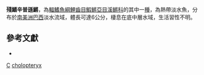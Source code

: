 {{Speciesbox
| taxon = Simpsonichthys cholopteryx
| binomial_authority = [[Costa|Costa]], [[Moreira|Moreira]] & [[Lima|Lima]], 2003
| status = NE
| status_system = IUCN3.1
}}
'''殘鰭辛普遜鱂'''，為[[輻鰭魚綱|輻鰭魚綱]][[鯉齒目|鯉齒目]][[鰕鱂亞目|鰕鱂亞目]][[溪鱂科|溪鱂科]]的其中一[[種|種]]，為熱帶淡水魚，分布於[[南美洲|南美洲]][[巴西|巴西]]淡水流域，體長可達6公分，棲息在底中層水域，生活習性不明。

== 參考文獻 ==
*{{FishBase_species|genus=Simpsonichthys|species=cholopteryx|year=2014|month=9}}

{{魚類小作品}}

{{Taxonbar}}
[[Category:_2003年描述的鱼类|C]]
[[Category:辛普遜鱂屬|cholopteryx]]